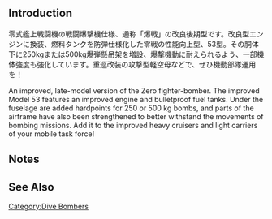 {{Template:Equipmentinfo
|name = Type 0 Fighter Model 63 (Fighter-bomber)
|id = 219
|japanesename = 零式艦戦63型(爆戦)
|icon = {{RedPlane}}
|type = Carrier-Based Dive Bomber
|effect = {{Dive}}+5, {{AA}}+5, {{ASW}}+2
|radius = 
|scrap = {{Fuel}}1, {{Ammo}}4, {{Bauxite}}4
|image = <gallery type="slideshow" widths="360px" position="center" hideaddbutton="true">
Equipment219-1.png
Equipment219-2.png
Equipment219-3.png
Equipment219-4.png
</gallery>
|CVL = lime
|CV = lime
|CVB = lime 
}}
==Introduction==
零式艦上戦闘機の戦闘爆撃機仕様、通称「爆戦」の改良後期型です。改良型エンジンに換装、燃料タンクを防弾仕様化した零戦の性能向上型、53型。その胴体下に250kgまたは500kg爆弾懸吊架を増設、爆撃機動に耐えられるよう、一部機体強度も強化しています。重巡改装の攻撃型軽空母などで、ぜひ機動部隊運用を！

An improved, late-model version of the Zero fighter-bomber. The improved Model 53 features an improved engine and bulletproof fuel tanks. Under the fuselage are added hardpoints for 250 or 500 kg bombs, and parts of the airframe have also been strengthened to better withstand the movements of bombing missions. Add it to the improved heavy cruisers and light carriers of your mobile task force!

==Notes==


==See Also==
{{Equipmentlist}}
[[Category:Dive Bombers]]